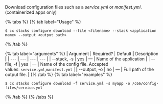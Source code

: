 Download configuration files such as a *service.yml* or *manifest.yml*. (containerized apps only)

{% tabs %}
{% tab label="Usage" %}

```shell
$ cx stacks configure download --file <filename> --stack <application name> --output <output path>
```
{% /tab %}
    
{% tab label="arguments" %}
| Argument | Required? | Default | Description |
|  ---  |  ---  |  ---  |  ---  |
| \--stack, -s <application name> | yes | — | Name of the application |
| \--file, -f <filename> | yes | — | Name of the config file. Accepted values: `service.yml`,`manifest.yml` |
| \--output, -o <output path> | no | — | Full path of the output file. |
{% /tab %}
{% tab label="examples" %}

```shell
$ cx stacks configure download -f service.yml -s myapp -o /c66/config-files/service.yml
```

{% /tab %}
{% /tabs %}